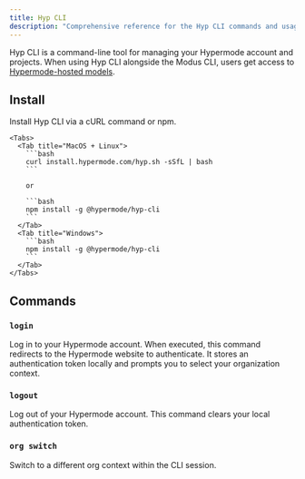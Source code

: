```yaml
---
title: Hyp CLI
description: "Comprehensive reference for the Hyp CLI commands and usage"
---
```


Hyp CLI is a command-line tool for managing your Hypermode account and projects.
When using Hyp CLI alongside the Modus CLI, users get access to
[Hypermode-hosted models](/hosted-models).

## Install

Install Hyp CLI via a cURL command or npm.

    <Tabs>
      <Tab title="MacOS + Linux">
        ```bash
        curl install.hypermode.com/hyp.sh -sSfL | bash
        ```

        or

        ```bash
        npm install -g @hypermode/hyp-cli
        ```
      </Tab>
      <Tab title="Windows">
        ```bash
        npm install -g @hypermode/hyp-cli
        ```
      </Tab>
    </Tabs>

## Commands

### `login`

Log in to your Hypermode account. When executed, this command redirects to the
Hypermode website to authenticate. It stores an authentication token locally and
prompts you to select your organization context.

### `logout`

Log out of your Hypermode account. This command clears your local authentication
token.

### `org switch`

Switch to a different org context within the CLI session.
